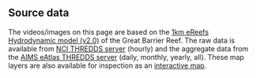 ## Source data

The videos/images on this page are based on the [1km eReefs Hydrodynamic model (v2.0)](https://research.csiro.au/ereefs/models/) of the 
Great Barrier Reef. The raw data is available from [NCI THREDDS server](https://dapds00.nci.org.au/thredds/catalog/fx3/gbr1_2.0/catalog.html) (hourly) and the 
aggregate data from the [AIMS eAtlas THREDDS server](https://thredds.ereefs.aims.gov.au/thredds/catalog/catalog.html) (daily, monthly, yearly, all). These 
map layers are also available for inspection as an [interactive map](https://maps.eatlas.org.au/atlasmapper/client/ereefs/index.html).
